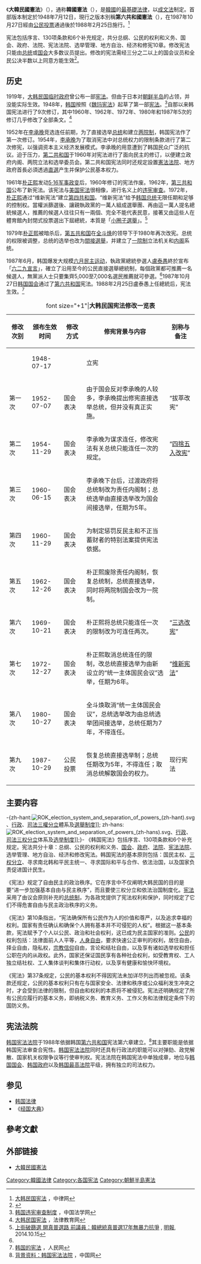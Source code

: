 {{Infobox constitution
| document_name        = 大韓民國憲法
| image                = 2007 11 25 WarMemorial 120.JPG
| image_alt            = 
| caption              = 初版憲法序言
| orig_lang_code       = ko
| title_orig           = {{noitalic|대한민국 헌법(大韓民國憲法)}}
| jurisdiction         = {{ROK}}
| date_created         = 
| date_presented       = 
| date_ratified        = 1948年7月12日
| date_effective       = 1948年7月17日
| system               = [[單一制|單一]][[總統制|總統制]]<br>制憲[[共和制|共和制]]
| branches             = 3個
| head_of_state        = [[韓國總統|總統]]
| chambers             = 一院制（[[韓國國會|韓國國會]]）
| executive            = [[韓國總統|總統]]
| courts               = [[韓國大法院|大法院]]<br>[[韓國憲法法院|憲法法院]]
| federalism           = 單一制
| electoral_college    = 無
| number_entrenchments =
| date_legislature     = [[大韓民國制憲國會議員選舉|1948年5月10日]]<ref>{{Cite web |url=http://korea50.army.mil/history/factsheets/overview.shtml |title=Setting the Stage<!-- Bot generated title --> |access-date=2019-09-26 |archive-date=2007-07-16 |archive-url=https://web.archive.org/web/20070716130844/http://korea50.army.mil/history/factsheets/overview.shtml |dead-url=yes }}</ref>
| date_first_executive = {{le|1948年大韓民國總統選舉|1948 South Korean presidential election|1948年7月24日}}
| date_first_court     = [[韓國大法院長|1948年8月5日]]
| date_repealed        =
| number_amendments    = 9次
| date_last_amended    = 1987年10月29日
| location_of_document = [[首爾|首爾]][[戰爭紀念館_(韓國)|戰爭紀念館]]
| commissioned         = [[韓國國會|國會]]
| writer               = 
| signers              = [[韓國國會議長|議長]][[李承晚|李承晚]]
| media_type           =
| supersedes           = 
}}
{{韓國政治}}

《'''大韓民國憲法'''》（{{kor|대한민국 헌법|大韓民國憲法|Daehanminguk Heonbeop|名=南}}），通称'''韓國憲法'''（{{lang|ko|한국 헌법}}），是[[韓國|韓國]]的[[宪法|最基礎法律]]，以[[成文法|成文法]]制定。首部版本制定於1948年7月12日，現行之版本別稱'''第六共和國憲法'''（{{lang|ko|제6공화국 헌법}}），在1987年10月27日經由[[公民投票|公民投票]]通過後於1988年2月25日施行。<ref>[http://www.148com.com/html/503/96929.html 大韩民国宪法] {{Wayback|url=http://www.148com.com/html/503/96929.html |date=20141002003405 }}，中律网</ref>

宪法包括序言、130项条款和6个补充规定，共分总纲、公民的权利和义务、国会、政府、法院、宪法法院、选举管理、地方自治、经济和修宪10章。修改宪法只能由[[韩国总统|总统]]或[[韩国国会|国会]]大多数议员提出。修改的宪法需经三分之二以上的国会议员和全民公决半数以上同意方能生效<ref>{{cite web  |url =http://chinese.korea.net/Government/Constitution-and-Government/Constitution  |title =宪法  |publisher =Korea.net  |accessdate =2014-11-30  |archive-date =2014-10-23  |archive-url =https://web.archive.org/web/20141023002738/http://chinese.korea.net/Government/Constitution-and-Government/Constitution  |dead-url =no  }}</ref>。

== 历史 ==
1919年，[[大韩民国临时政府|大韩民国临时政府]]曾公布一部[[宪法|宪法]]。但由于日本对[[朝鲜半岛|朝鲜半岛]]的占领，并没能实际生效。1948年，[[韩国|韩国]]按照《[[魏玛宪法|魏玛宪法]]》起草了第一部[[宪法|宪法]]。<ref>[http://www.iolaw.org.cn/showArticle.asp?id=307 韩国违宪审查制度] {{Wayback|url=http://www.iolaw.org.cn/showArticle.asp?id=307 |date=20121021030458 }}，中国法学网</ref>自那以来韩国宪法进行了9次修订，其中1960年、1962年、1972年、1980年和1987年5次的修订几乎修改了全部条文。<ref>[http://www.chinalawedu.com/news/15300/154/2006/1/ma24101840441421600291056_182362.htm 大韩民国宪法] {{Wayback|url=http://www.chinalawedu.com/news/15300/154/2006/1/ma24101840441421600291056_182362.htm |date=20121110192659 }}，法律教育网</ref>

1952年在[[李承晚|李承晚]]竞选连任前期，为了直接选举[[总统|总统]]和建立[[两院制|两院制]]，韩国宪法作了第一次修订。1954年，[[李承晚|李承晚]]为了取消宪法中对总统权力的限制条款进行了第二次修宪，以强调资本主义经济发展模式。李承晚的用意遭到了韩国民众广泛的抗议。迫于压力，[[第二共和國_(大韓民國)|第二共和国]]于1960年对宪法进行了面向民主的修订，以便建立政府内阁、两院立法和选举委员会。第二共和国宪法同时还规定設置[[韩国宪法法院|憲法法院]]、地方政府首長必須透過[[直選|直選]]产生并保护公民基本权力。

1961年[[朴正熙|朴正熙]]发动[[5·16军事政变|5·16军事政变]]后，1960年修订的宪法作废。1962年，[[第三共和國_(大韓民國)|第三共和国]]公布了新宪法。该宪法与[[美国宪法|美国宪法]]很相像，进行名义上的[[违宪审查|违宪审查]]。1972年，[[朴正熙|朴正熙]]通过“维新宪法”建立[[第四共和國_(大韓民國)|第四共和国]]。“维新宪法”给予[[韩国总统|韩国总统]]无限任期和足够的控制权。當權派篩選後、讓親執政黨的一萬人組成選舉團、再由這一萬人提名總統候選人，推薦的候選人往往只有一兩個、完全不能代表民意，接著又由這些人在體育館內封閉式投票選出下屆總統，本質是「[[小圈子選舉|小圈子選舉]]」。<ref name="魯會燦">[http://www.mingpaocanada.com/Van/htm/News/20141015/vabx_r.htm 上街破篩選 開真普選路 前議員：韓總統真普選17年無暴力抗爭] {{Wayback|url=http://www.mingpaocanada.com/Van/htm/News/20141015/vabx_r.htm |date=20141020093232 }}, [[明報|明報]], 2014.10.15</ref>

1979年[[朴正熙|朴正熙]]被暗杀后，[[第五共和國_(大韓民國)|第五共和国]]在[[全斗焕|全斗焕]]的领导下于1980年再次改宪。总统的权限被调整，总统的选举也改为[[間接選舉|間接選舉]]，并建立了[[一院制|一院制]]立法机关和[[内阁|内阁]]系统。

1987年6月，韩国爆发大规模[[六月民主运动|六月民主运动]]，執政黨總統參選人[[盧泰愚|盧泰愚]]終於宣布「[[六二九宣言|六二九宣言]]」，確立了沿用至今的公民直接選舉總統制，每個政黨都可推薦一名候選人，無黨派人士只要集齊5,000至7,000名選民推薦就可參選。<ref name="魯會燦"/>1987年10月27日[[韩国国会|韩国国会]]通过了[[大韓民國歷史|第六共和国]]宪法。1988年2月25日盧泰愚上任總統后，宪法生效。<ref>[http://korea.people.com.cn/205163/205197/7832985.html 韩国的宪法] {{Wayback|url=http://korea.people.com.cn/205163/205197/7832985.html |date=20141027131923 }}，人民网</ref>


{| class="wikitable"
|+ font size="+1"|'''大韩民国宪法修改一览表'''{{r|韩国|韩文化|page1=96-97|page2=62}}
|-align="center"
!width="60px"   | 修改次别 
!width="80px"  | 颁布生效时间
!width="60px"  | 修改方式
!width="300px"  | 修宪背景与内容
!width="80px"  | 别称与备注
|- align="center"
| 
| 1948-07-17
| 
|立宪
| 
|- align="center"
|第一次
|1952-07-07
|国会表决
|由于国会反对李承晚的人较多，李承晚提出修宪直接选举总统，但并没有真正实施。
|“拔萃改宪”
|- align="center"
|第二次
|1954-11-29
|国会表决
|李承晚为谋求连任，修改宪法有关总统只能连任一次的规定。
|“[[四捨五入改宪|四捨五入改宪]]”
|- align="center"
|第三次
|1960-06-15
|国会表决
|李承晚下台后，过渡政府将总统制改为责任内阁制；总统选举由直接选举改为国会间接选举，任期为5年。
| 
|- align="center"
|第四次
|1960-11-29
|国会表决
|为制定惩罚反民主和不正当蓄财者的特别法案提供宪法依据。
| 
|- align="center"
|第五次
|1962-12-26
|国会表决
|朴正熙废除责任内阁制，恢复总统制，总统直接选举，同时将两院制国会改为一院制。
| 
|- align="center"
|第六次
|1969-10-21
|国会表决
|朴正熙将总统只能连任一次的限制改为可连任两次。
|“[[三选改宪|三选改宪]]”
|- align="center"
|第七次
|1972-12-27
|国会表决
|朴正熙取消总统连任的限制，改总统直接选举为由新设立的“统一主体国民会议”选举，任期为6年。
|“[[维新宪法|维新宪法]]”
|- align="center"
|第八次
|1980-10-27
|国会表决
|全斗焕取消“统一主体国民会议”，总统选举改为由总统选举团间接选举，总统任期为7年，不得连任。
|  
|- align="center"
|第九次
|1987-10-29
|公民投票
|恢复总统直接选举制；总统任期改为5年，不得连任；取消总统解散国会的权力。
| 现行宪法
|}

==主要内容==
-{zh-hant:[[File:ROK_election_system_and_separation_of_powers_(zh-hant).svg|thumb]]、[[行政|行政]]、[[司法|司法]][[三權分立|三權分立]]體系及[[韓國選舉|選舉制度]]]]; zh-hans:[[File:ROK_election_system_and_separation_of_powers_(zh-hans).svg|thumb]]、[[行政|行政]]、[[司法|司法]][[三权分立|三权分立]]体系及[[韩国选举|选举制度]]]];}-
《韩国宪法》包括序言、130项条款和6个补充规定。宪法共分十章：总纲、公民的权利和义务、[[国会|国会]]、[[政府|政府]]、[[法院|法院]]、[[宪法法院|宪法法院]]、选举管理、地方自治、经济和修改宪法。韩国宪法的基本原则包括：国民主权、[[三权分立|三权分立]]、寻求南北韩和平民主统一、寻求国际和平与合作、依法治国，以及国家负责促进国计民生。

《宪法》规定了自由民主的政治秩序。它在序言中不仅阐明大韩民国的目的是要“进一步加强基本自由与民主秩序”，而且要使三权分立和依法治国制度化。[[宪法|宪法]]采用了由议会原则补充的[[总统制|总统制]]，为各政党提供了宪法权利和保护，同时规定了它们不得危害自由与民主政治秩序的义务。

《宪法》第10条指出，“宪法确保所有公民作为人的价值和尊严，以及追求幸福的权利。国家有责任确认和确保个人拥有基本并不可侵犯的人权”。根据这一基本条款，宪法赋予了个人以公民、政治和社会权利，这已成为民主国家的准则。[[公民|公民]]的权利包括：法律面前人人平等，[[人身自由|人身自由]]，要求快速公正审判的权利，居住自由，择业自由，隐私权，[[宗教信仰|宗教信仰]]自由，言论和结社自由，以及享有诸如选举权和担任公职在内的从政权。此外，国家还保证国民享有各种社会权利，如受教育权、工人独立结社权、工人集体谈判和集体行动权，以及享有健康和愉快环境权。

《宪法》第37条规定，公民的基本权利不得因宪法未加详尽列出而被忽视。该条款还规定，公民的基本权利只有在与国家安全、法律和秩序或公众福利发生冲突之时，才会受到法律的限制，但自由和权利的本质将不被侵犯。宪法还明确规定了所有公民应履行的基本义务，即纳税义务、教育义务、工作义务和法律规定条件下的国防义务。

==宪法法院==
{{main|韩国宪法法院}}
[[韩国宪法法院|韩国宪法法院]]于1988年依据韩国[[大韓民國歷史|第六共和国]]宪法第六章建立。<ref>[http://www.china.com.cn/zhuanti2005/txt/2004-03/13/content_5515937.htm 背景资料：韩国宪法法院] {{Wayback|url=http://www.china.com.cn/zhuanti2005/txt/2004-03/13/content_5515937.htm |date=20141024181237 }}，中国网</ref>其主要职能是依据韩国宪法审查合宪性。[[韩国宪法法院|韩国宪法法院]]同时还具有行政法的职能可以对弹劾、政党解散、国家机关权限争议等行使审判权。宪法法院在韩国宪法中单独成章，地位与[[韩国国会|韩国国会]]、[[韩国政府|韩国政府]]以及[[韩国最高法院|韩国最高法院]]平级，拥有独立的司法权力。

==参见==
* [[韩国法律|韩国法律]]
* 《[[经国大典|经国大典]]》

== 參考文獻 ==
{{Reflist|2|refs=
<ref name="韩国">{{cite book | language = | author = 董向荣 | coauthors =  | title=《韩国》| date =2009年5月 | location =北京 | publisher =社会科学文献出版社 | id = | ISBN = 9787509707326 | ref = }}</ref>
<ref name="韩文化">{{cite book | language = | author = 田景 等 | coauthors =  | title =《韩国文化论》 | date =2010年5月 | location = 广州 | publisher = 中山大学出版社 | id = | ISBN = 9787306036575 | ref = }}</ref>
}}

==外部链接==
{{wikisource|大韓民國憲法}}
*[http://www.law.go.kr/lsInfoP.do?lsiSeq=61603&ancYd=19871029&ancNo=00010&efYd=19880225&nwJoYnInfo=Y&efGubun=Y&chrClsCd=010202#0000 大韓民國憲法]{{Wayback|url=http://www.law.go.kr/lsInfoP.do?lsiSeq=61603&ancYd=19871029&ancNo=00010&efYd=19880225&nwJoYnInfo=Y&efGubun=Y&chrClsCd=010202#0000 |date=20151024065746 }}

{{韩国主题}}
{{亞洲題目|憲法}}
{{Authority control}}

[[Category:韓國法律|Category:韓國法律]]
[[Category:各国宪法|Category:各国宪法]]
[[Category:朝鮮半島憲法|Category:朝鮮半島憲法]]
